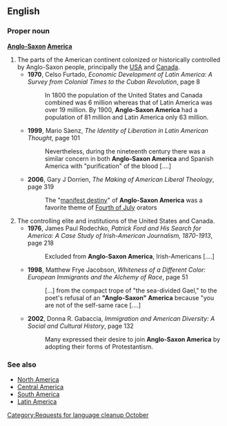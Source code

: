 {{rfv}}
==English==
[[Category:Requests for language cleanup October]]
===Proper noun===
'''[[Anglo-Saxon]] [[America]]'''
# The parts of the American continent colonized or historically controlled by Anglo-Saxon people, principally the [[USA]] and [[Canada]].
#* '''1970''', Celso Furtado, ''Economic Development of Latin America: A Survey from Colonial Times to the Cuban Revolution'', page 8
#*: In 1800 the population of the United States and Canada combined was 6 million whereas that of Latin America was over 19 million. By 1900, '''Anglo-Saxon America''' had a population of 81 million and Latin America only 63 million.
#* '''1999''', Mario Sàenz, ''The Identity of Liberation in Latin American Thought'', page 101
#*: Nevertheless, during the nineteenth century there was a similar concern in both '''Anglo-Saxon America''' and Spanish America with "purification" of the blood [....]
#* '''2006''', Gary J Dorrien, ''The Making of American Liberal Theology'', page 319
#*: The "[[manifest destiny]]" of '''Anglo-Saxon America''' was a favorite theme of [[Fourth of July]] orators 
# The controlling elite and institutions of the United States and Canada.
#* '''1976''', James Paul Rodechko, ''Patrick Ford and His Search for America: A Case Study of Irish-American Journalism, 1870-1913'', page 218
#*: Excluded from '''Anglo-Saxon America''', Irish-Americans [....]
#* '''1998''', Matthew Frye Jacobson, ''Whiteness of a Different Color: European Immigrants and the Alchemy of Race'', page 51
#*: [...] from the compact trope of "the sea-divided Gael," to the poet's refusal of an '''"Anglo-Saxon" America''' because "you are not of the self-same race [....]
#* '''2002''', Donna R. Gabaccia, ''Immigration and American Diversity: A Social and Cultural History'', page 132
#*: Many expressed their desire to join '''Anglo-Saxon America''' by adopting their forms of Protestantism.

===See also===
* [[North America]]
* [[Central America]]
* [[South America]]
* [[Latin America]]